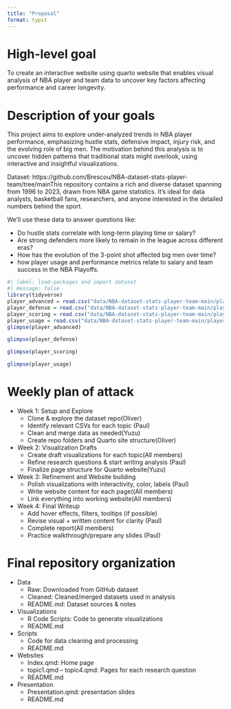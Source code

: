 ```yaml
---
title: "Proposal"
format: typst
---
```


# High-level goal
To create an interactive website using quarto website that enables visual analysis of NBA player and team data to uncover key factors affecting performance and career longevity.

# Description of your goals
This project aims to explore under-analyzed trends in NBA player performance, emphasizing hustle stats, defensive impact, injury risk, and the evolving role of big men. The motivation behind this analysis is to uncover hidden patterns that traditional stats might overlook, using interactive and insightful visualizations.

Dataset: https://github.com/Brescou/NBA-dataset-stats-player-team/tree/mainThis repository contains a rich and diverse dataset spanning from 1996 to 2023, drawn from NBA game statistics. It's ideal for data analysts, basketball fans, researchers, and anyone interested in the detailed numbers behind the sport.

We'll use these data to answer questions like:

- Do hustle stats correlate with long-term playing time or salary?
- Are strong defenders more likely to remain in the league across different eras?
- How has the evolution of the 3-point shot affected big men over time?
- how player usage and performance metrics relate to salary and team success in the NBA Playoffs.

```r
#| label: load-packages and import dataset
#| message: false
library(tidyverse)
player_advanced = read.csv("data/NBA-dataset-stats-player-team-main/player/player_stats_advanced_rs.csv") 
player_defense = read.csv("data/NBA-dataset-stats-player-team-main/player/player_stats_defense_rs.csv") 
player_scoring = read.csv("data/NBA-dataset-stats-player-team-main/player/player_stats_scoring_rs.csv") 
player_usage = read.csv("data/NBA-dataset-stats-player-team-main/player/player_stats_usage_rs.csv") 
glimpse(player_advanced)
```

```r
glimpse(player_defense)
```

```r
glimpse(player_scoring)
```

```r
glimpse(player_usage)
```

# Weekly plan of attack
- Week 1: Setup and Explore
  - Clone & explore the dataset repo(Oliver)
  - Identify relevant CSVs for each topic (Paul)
  - Clean and merge data as needed(Yuzu)
  - Create repo folders and Quarto site structure(Oliver)
- Week 2: Visualization Drafts
  - Create draft visualizations for each topic(All members)
  - Refine research questions & start writing analysis (Paul)
  - Finalize page structure for Quarto website(Yuzu)
- Week 3: Refinement and Website building
  - Polish visualizations with interactivity, color, labels (Paul)
  - Write website content for each page((All members)
  - Link everything into working website(All members)
- Week 4: Final Writeup
  - Add hover effects, filters, tooltips (if possible)
  - Revise visual + written content for clarity (Paul)
  - Complete report(All members)
  - Practice walkthrough/prepare any slides (Paul)


# Final repository organization
- Data
  - Raw: Downloaded from GitHub dataset 
  - Cleaned: Cleaned/merged datasets used in analysis  
  - README.md: Dataset sources & notes
- Visualizations
  - R Code Scripts: Code to generate visualizations
  - README.md
- Scripts
  - Code for data cleaning and processing
  - README.md
- Websites
  - Index.qmd: Home page
  - topic1.qmd – topic4.qmd: Pages for each research question
  - README.md
- Presentation
  - Presentation.qmd: presentation slides
  - README.md

